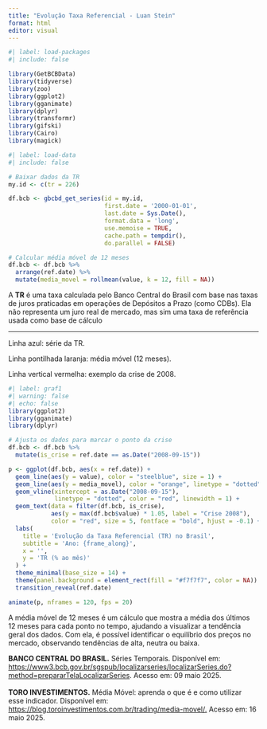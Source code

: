 ---
title: "Evolução Taxa Referencial - Luan Stein"
format: html
editor: visual
---

```{r}
#| label: load-packages
#| include: false

library(GetBCBData)
library(tidyverse)
library(zoo)
library(ggplot2)
library(gganimate)
library(dplyr)
library(transformr)
library(gifski)
library(Cairo)
library(magick)
```

```{r}
#| label: load-data
#| include: false

# Baixar dados da TR
my.id <- c(tr = 226)

df.bcb <- gbcbd_get_series(id = my.id,
                           first.date = '2000-01-01',
                           last.date = Sys.Date(),
                           format.data = 'long',
                           use.memoise = TRUE,
                           cache.path = tempdir(),
                           do.parallel = FALSE)

# Calcular média móvel de 12 meses
df.bcb <- df.bcb %>%
  arrange(ref.date) %>%
  mutate(media_movel = rollmean(value, k = 12, fill = NA))
```

A **TR** é uma taxa calculada pelo Banco Central do Brasil com base nas taxas de juros praticadas em operações de Depósitos a Prazo (como CDBs). Ela não representa um juro real de mercado, mas sim uma taxa de referência usada como base de cálculo

------------------------------------------------------------------------

Linha azul: série da TR.

Linha pontilhada laranja: média móvel (12 meses).

Linha vertical vermelha: exemplo da crise de 2008.

```{r}
#| label: graf1
#| warning: false
#| echo: false
library(ggplot2)
library(gganimate)
library(dplyr)

# Ajusta os dados para marcar o ponto da crise
df.bcb <- df.bcb %>%
  mutate(is_crise = ref.date == as.Date("2008-09-15"))

p <- ggplot(df.bcb, aes(x = ref.date)) +
  geom_line(aes(y = value), color = "steelblue", size = 1) +
  geom_line(aes(y = media_movel), color = "orange", linetype = "dotted", size = 1) +
  geom_vline(xintercept = as.Date("2008-09-15"),
             linetype = "dotted", color = "red", linewidth = 1) +
  geom_text(data = filter(df.bcb, is_crise),
            aes(y = max(df.bcb$value) * 1.05, label = "Crise 2008"),
            color = "red", size = 5, fontface = "bold", hjust = -0.1) +
  labs(
    title = 'Evolução da Taxa Referencial (TR) no Brasil',
    subtitle = 'Ano: {frame_along}',
    x = '',
    y = 'TR (% ao mês)'
  ) +
  theme_minimal(base_size = 14) +
  theme(panel.background = element_rect(fill = "#f7f7f7", color = NA)) +
  transition_reveal(ref.date)

animate(p, nframes = 120, fps = 20)
```

A média móvel de 12 meses é um cálculo que mostra a média dos últimos 12 meses para cada ponto no tempo, ajudando a visualizar a tendência geral dos dados. Com ela, é possível identificar o equilíbrio dos preços no mercado, observando tendências de alta, neutra ou baixa.

**BANCO CENTRAL DO BRASIL.** Séries Temporais. Disponível em: <https://www3.bcb.gov.br/sgspub/localizarseries/localizarSeries.do?method=prepararTelaLocalizarSeries>. Acesso em: 09 maio 2025.\
\
**TORO INVESTIMENTOS.** Média Móvel: aprenda o que é e como utilizar esse indicador. Disponível em: [https://blog.toroinvestimentos.com.br/trading/media-movel/.](https://blog.toroinvestimentos.com.br/trading/media-movel/) Acesso em: 16 maio 2025.
